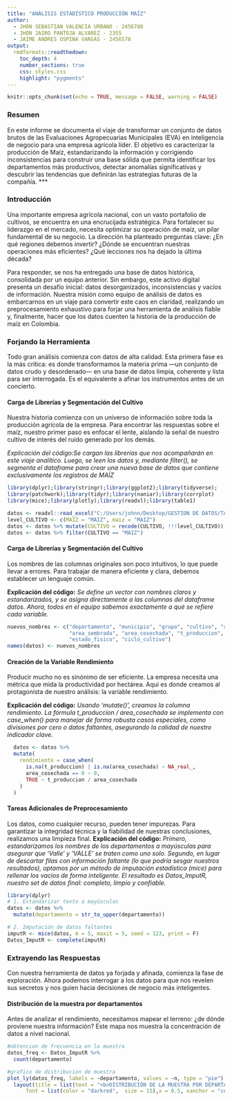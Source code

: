 ```yaml
---
title: "ANÁLISIS ESTADÍSTICO PRODUCCIÓN MAÍZ"
author: 
  - JHON SEBASTIAN VALENCIA URBANO - 2456780
  - JHON JAIRO PANTOJA ALVAREZ - 2355
  - JAIME ANDRES OSPINA VARGAS - 2456578
output: 
  rmdformats::readthedown:
    toc_depth: 4
    number_sections: true
    css: styles.css
    highlight: "pygments"
---
```


```r
knitr::opts_chunk$set(echo = TRUE, message = FALSE, warning = FALSE)
```

### **Resumen**

En este informe se documenta el viaje de transformar un conjunto de datos brutos de las Evaluaciones Agropecuarias Municipales (EVA) en inteligencia de negocio para una empresa agrícola líder. El objetivo es caracterizar la producción de Maíz, estandarizando la información y corrigiendo inconsistencias para construir una base sólida que permita identificar los departamentos más productivos, detectar anomalías significativas y descubrir las tendencias que definirán las estrategias futuras de la compañía.
***

### **Introducción**

Una importante empresa agrícola nacional, con un vasto portafolio de cultivos, se encuentra en una encrucijada estratégica. Para fortalecer su liderazgo en el mercado, necesita optimizar su operación de maíz, un pilar fundamental de su negocio. La dirección ha planteado preguntas clave: ¿En qué regiones debemos invertir? ¿Dónde se encuentran nuestras operaciones más eficientes? ¿Qué lecciones nos ha dejado la última década?

Para responder, se nos ha entregado una base de datos histórica, consolidada por un equipo anterior. Sin embargo, este activo digital presenta un desafío inicial: datos desorganizados, inconsistencias y vacíos de información. Nuestra misión como equipo de análisis de datos es embarcarnos en un viaje para convertir este caos en claridad, realizando un preprocesamiento exhaustivo para forjar una herramienta de análisis fiable y, finalmente, hacer que los datos cuenten la historia de la producción de maíz en Colombia.

### **Forjando la Herramienta**

Todo gran análisis comienza con datos de alta calidad. Esta primera fase es la más crítica: es donde transformamos la materia prima —un conjunto de datos crudo y desordenado— en una base de datos limpia, coherente y lista para ser interrogada. Es el equivalente a afinar los instrumentos antes de un concierto.

#### **Carga de Librerías y Segmentación del Cultivo**

Nuestra historia comienza con un universo de información sobre toda la producción agrícola de la empresa. Para encontrar las respuestas sobre el maíz, nuestro primer paso es enfocar el lente, aislando la señal de nuestro cultivo de interés del ruido generado por los demás.

*Explicación del código:Se cargan las librerías que nos acompañarán en este viaje analítico. Luego, se leen los datos y, mediante filter(), se segmenta el dataframe para crear una nueva base de datos que contiene exclusivamente los registros de MAÍZ*
```r
library(dplyr);library(stringr);library(ggplot2);library(tidyverse);
library(patchwork);library(tidyr);library(naniar);library(corrplot)
library(mice);library(plotly);library(readxl);library(table1)

datos <- readxl::read_excel("C:/Users/johnn/Desktop/GESTION DE DATOS/TALLER PREPROCESAMIENTO/DATOS/eva_df_2025.xlsx")
level_CULTIVO <- c(MAIZ = "MAIZ", maiz = "MAIZ")
datos <- datos %>% mutate(CULTIVO = recode(CULTIVO, !!!level_CULTIVO))
datos <- datos %>% filter(CULTIVO == "MAIZ")
```
#### **Carga de Librerías y Segmentación del Cultivo**

Los nombres de las columnas originales son poco intuitivos, lo que puede llevar a errores. Para trabajar de manera eficiente y clara, debemos establecer un lenguaje común.

**Explicación del código:**
*Se define un vector con nombres claros y estandarizados, y se asigna directamente a las columnas del dataframe datos. Ahora, todos en el equipo sabemos exactamente a qué se refiere cada variable.*
```r
nuevos_nombres <- c("departamento", "municipio", "grupo", "cultivo", "ano",
                    "area_sembrada", "area_cosechada", "t_produccion",
                    "estado_fisico", "ciclo_cultivo")
names(datos) <- nuevos_nombres
```


#### **Creación de la Variable Rendimiento**

Producir mucho no es sinónimo de ser eficiente. La empresa necesita una métrica que mida la productividad por hectárea. Aquí es donde creamos al protagonista de nuestro análisis: la variable rendimiento.

**Explicación del código:**
*Usando 'mutate()', creamos la columna rendimiento. La fórmula t_produccion / area_cosechada se implementa con case_when() para manejar de forma robusta casos especiales, como divisiones por cero o datos faltantes, asegurando la calidad de nuestro indicador clave.*

```r
  datos <- datos %>%
  mutate(
    rendimiento = case_when(
      is.na(t_produccion) | is.na(area_cosechada) ~ NA_real_,
      area_cosechada == 0 ~ 0,
      TRUE ~ t_produccion / area_cosechada
    )
  )
```


#### **Tareas Adicionales de Preprocesamiento**

Los datos, como cualquier recurso, pueden tener impurezas. Para garantizar la integridad técnica y la fiabilidad de nuestras conclusiones, realizamos una limpieza final.
**Explicación del código:**
*Primero, estandarizamos los nombres de los departamentos a mayúsculas para asegurar que 'Valle' y 'VALLE' se traten como uno solo. Segundo, en lugar de descartar filas con información faltante (lo que podría sesgar nuestros resultados), optamos por un método de imputación estadística (mice) para rellenar los vacíos de forma inteligente. El resultado es Datos_ImputR, nuestro set de datos final: completo, limpio y confiable.*

```r
library(dplyr)
# 1. Estandarizar texto a mayúsculas
datos <- datos %>% 
  mutate(departamento = str_to_upper(departamento))

# 2. Imputación de datos faltantes
imputR <- mice(datos, m = 5, maxit = 5, seed = 123, print = F) 
Datos_ImputR <- complete(imputR)
```

### **Extrayendo las Respuestas**

Con nuestra herramienta de datos ya forjada y afinada, comienza la fase de exploración. Ahora podemos interrogar a los datos para que nos revelen sus secretos y nos guíen hacia decisiones de negocio más inteligentes.

#### **Distribución de la muestra por departamentos**
Antes de analizar el rendimiento, necesitamos mapear el terreno: ¿de dónde proviene nuestra información? Este mapa nos muestra la concentración de datos a nivel nacional.

```r
#obtencion de frecuencia en la muestra
datos_freq <- Datos_ImputR %>%
  count(departamento)

#grafico de distribucion de muestra
plot_ly(datos_freq, labels = ~departamento, values = ~n, type = "pie") %>%
  layout(title = list(text = "<b>DISTRIBUCIÓN DE LA MUESTRA POR DEPARTAMENTOS</b>",
      font = list(color = "darkred",  size = 15),x = 0.5, xanchor = "center"))
```

